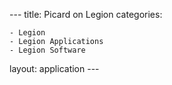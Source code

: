 ---
title: Picard on Legion
categories:
 - Legion
 - Legion Applications
 - Legion Software

layout: application
---
{{Applications

|name=Picard
|platform=Legion
|version=1.136
|short=Picard comprises Java-based command-line utilities that manipulate SAM files, and a Java API (SAM-JDK) for creating new programs that read and write SAM files. Both SAM text format and SAM binary (BAM) format are supported. 
|about=Picard comprises Java-based command-line utilities that manipulate SAM files, and a Java API (SAM-JDK) for creating new programs that read and write SAM files. Both SAM text format and SAM binary (BAM) format are supported. 
|link1=[http://picard.sourceforge.net/index.shtml Picard website]
|link2=
|link3=
|link4=
|setup-title=
|setup-intro=
|module-intro=
|moduleunload1=
|moduleunload2=
|moduleunload3=
|moduleunload4=
|moduleload1=java/1.8.0_45
|moduleload2=picard-tools/1.136
|moduleload3=
|moduleload4=
|source1=
|setup-notes=
Then to run picard itself, you can prefix the .jar you want to run with $PICARDPATH and give the full command, or we have wrappers.

<code>
 java -Xmx2g -jar $PICARDPATH/picard.jar PicardCommand TMP_DIR=$TMPDIR OPTION1=value1 OPTION2=value2...
</code>

The wrappers allow you to run commands like this - in this case our wrapper sets TMP_DIR for you:

<code>
 PicardCommand OPTION1=value1 OPTION2=value2...
</code>

===Temporary files===

By default, Picard writes temporary files into /tmp rather than into $TMPDIR. These are not cleaned up after your job ends, and means future runs can fail because /tmp is full (and requesting more tmpfs in your job doesn't make it larger). If you run Picard with the full java -jar command then give Picard the <code>TMP_DIR=$TMPDIR</code> option to get it to write in the correct place.

|script-title=
|script-intro=
|script=
|script-path=
|script-notes=
|script2-title=
|script2-intro=
|script2=
|script2-path=
|script2-notes=
|script3-title=
|script3-intro=
|script3=
|script3-path=
|script3-notes=
|coda-title=
|coda=

}}